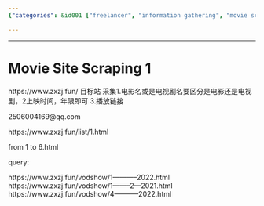 ```yaml
---
{"categories": &id001 ["freelancer", "information gathering", "movie scraping"], "category": "Web Scraping", "date": "2022-02-17 16:27:21", "description": "This article discusses the process of creating a scraper to collect information from the movie site https://www.zxzj.fun/. The scraper gathers details such as movie and TV show names, release dates, and playback links. It also distinguishes between films and series and provides contact information for more details.", "tags": *id001, "title": "Movie Site Scraping 1"}

---
```


------

# Movie Site Scraping 1

https://www.zxzj.fun/  目标站
采集1.电影名或是电视剧名要区分是电影还是电视剧，2上映时间，年限即可  3.播放链接

2506004169@qq.com

https://www.zxzj.fun/list/1.html

from 1 to 6.html

query:

https://www.zxzj.fun/vodshow/1-----------2022.html
https://www.zxzj.fun/vodshow/1--------2---2021.html
https://www.zxzj.fun/vodshow/4-----------2022.html

